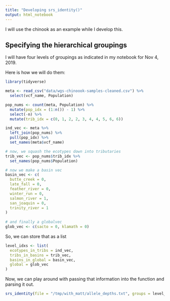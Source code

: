 ```yaml
---
title: "Developing srs_identity()"
output: html_notebook
---
```



I will use the chinook as an example while I develop this.


## Specifying the hierarchical groupings

I will have four levels of groupings as indicated in my notebook
for Nov 4, 2019.

Here is how we will do them:
```r
library(tidyverse)

meta <- read_csv("data/wgs-chinoook-samples-cleaned.csv") %>%
  select(vcf_name, Population)

pop_nums <- count(meta, Population) %>%
  mutate(pop_idx = (1:n()) - 1) %>%
  select(-n) %>%
  mutate(trib_idx = c(0, 1, 2, 2, 3, 4, 4, 5, 6, 6))

ind_vec <- meta %>%
  left_join(pop_nums) %>%
  pull(pop_idx) %>%
  set_names(meta$vcf_name)

# now, we squash the ecotypes down into tributaries
trib_vec <- pop_nums$trib_idx %>%
  set_names(pop_nums$Population)

# now we make a basin vec
basin_vec <- c(
  butte_creek = 0,
  late_fall = 0,
  feather_river = 0,
  winter_run = 0,
  salmon_river = 1, 
  san_joaquin = 0,
  trinity_river = 1
)
  
# and finally a globalvec
glob_vec <- c(sacto = 0, klamath = 0)
```

So, we can store that as a list
```r
level_idxs <- list(
  ecotypes_in_tribs = ind_vec,
  tribs_in_basins = trib_vec,
  basins_in_global = basin_vec,
  global = glob_vec
)
```


Now, we can play around with passing that information
into the function and parsing it out.
```r
srs_identity(file = "/tmp/with_matt/allele_depths.txt", groups = level_idxs,sample_names = meta$vcf_name, BootReps = 10)
```
